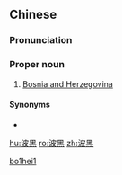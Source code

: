 ==Chinese==
{{zh-forms}}

===Pronunciation===
{{zh-pron
|m=Bōhēi
|c=bo1 hak1
|cat=pn
}}

===Proper noun===
{{zh-proper noun}}

# [[Bosnia and Herzegovina]]

====Synonyms====
* {{zh-l|波斯尼亞和黑塞哥維那}}

[[Category:zh:Countries|bo1hei1]]

[[hu:波黑]]
[[ro:波黑]]
[[zh:波黑]]